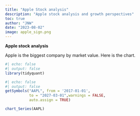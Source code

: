 ```yaml
---
title: "Apple Stock analysis"
description: "Apple stock analysis and growth perspectives"
toc: true
author: "JNW"
date: "2023-08-02"
image: apple_sign.png
---
```


**Apple stock analysis**

Apple is the biggest company by market value. Here is the chart.

```r
#| echo: false
#| output: false
library(tidyquant)
```

```r
#| echo: false
#| output: false
getSymbols("AAPL", from = '2017-01-01',
           to = "2027-03-01",warnings = FALSE,
           auto.assign = TRUE)

```

```r
chart_Series(AAPL)
```
